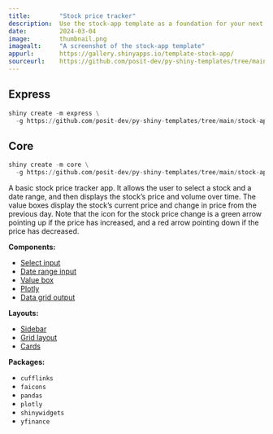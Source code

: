 ```yaml
---
title:        "Stock price tracker"
description:  Use the stock-app template as a foundation for your next Shiny app.
date:         2024-03-04
image:        thumbnail.png
imagealt:     "A screenshot of the stock-app template"
appurl:       https://gallery.shinyapps.io/template-stock-app/
sourceurl:    https://github.com/posit-dev/py-shiny-templates/tree/main/stock-app
---
```


::: {.panel-tabset .shiny-mode-tabset  group="shiny-app-mode"}
## Express
``` python
shiny create -m express \
  -g https://github.com/posit-dev/py-shiny-templates/tree/main/stock-app
```
## Core
``` python
shiny create -m core \
  -g https://github.com/posit-dev/py-shiny-templates/tree/main/stock-app
```
:::


A basic stock price tracker app.
It allows the user to select a stock and a date range, and then displays the stock's price and volume over time.
The value boxes display the stock's current price and change in price from the previous day.
Note that the icon for the stock price change is a green arrow pointing up if the price has increased, and a red arrow pointing down if the price has decreased.


:::: {.grid .tags}
::: {.g-col-4}

**Components:**

* [Select input](/components/inputs/selectize-single/)
* [Date range input](/components/inputs/date-range/)
* [Value box](/components/outputs/value-box/)
* [Plotly](/components/outputs/plot-plotly)
* [Data grid output](/components/outputs/data-grid)

:::
::: {.g-col-4}

**Layouts:**

* [Sidebar](/layouts/sidebars)
* [Grid layout](/layouts/arrange)
* [Cards](/layouts/panels-cards/#content-divided-by-cards)

:::
::: {.g-col-4}

**Packages:**

* `cufflinks`
* `faicons`
* `pandas`
* `plotly`
* `shinywidgets`
* `yfinance`

:::
::::